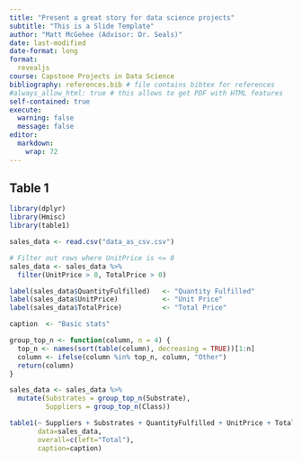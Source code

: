 ```yaml
---
title: "Present a great story for data science projects"
subtitle: "This is a Slide Template"
author: "Matt McGehee (Advisor: Dr. Seals)"
date: last-modified
date-format: long
format:
  revealjs
course: Capstone Projects in Data Science
bibliography: references.bib # file contains bibtex for references
#always_allow_html: true # this allows to get PDF with HTML features
self-contained: true
execute: 
  warning: false
  message: false
editor: 
  markdown: 
    wrap: 72
---
```


## Table 1

```r
library(dplyr)
library(Hmisc)
library(table1)

sales_data <- read.csv("data_as_csv.csv")

# Filter out rows where UnitPrice is <= 0
sales_data <- sales_data %>%
  filter(UnitPrice > 0, TotalPrice > 0)

label(sales_data$QuantityFulfilled)   <- "Quantity Fulfilled"
label(sales_data$UnitPrice)           <- "Unit Price"
label(sales_data$TotalPrice)          <- "Total Price"

caption  <- "Basic stats"

group_top_n <- function(column, n = 4) {
  top_n <- names(sort(table(column), decreasing = TRUE))[1:n]
  column <- ifelse(column %in% top_n, column, "Other")
  return(column)
}

sales_data <- sales_data %>%
  mutate(Substrates = group_top_n(Substrate),
         Suppliers = group_top_n(Class))

table1(~ Suppliers + Substrates + QuantityFulfilled + UnitPrice + TotalPrice | SalesOrderStatus,
       data=sales_data,
       overall=c(left="Total"), 
       caption=caption)
```
